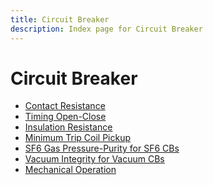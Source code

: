 ```yaml
---
title: Circuit Breaker
description: Index page for Circuit Breaker
---
```


# Circuit Breaker

- [Contact Resistance](contact-resistance)
- [Timing Open-Close](timing-open-close)
- [Insulation Resistance](insulation-resistance)
- [Minimum Trip Coil Pickup](minimum-trip-coil-pickup)
- [SF6 Gas Pressure-Purity for SF6 CBs](sf6-gas-pressure-purity-for-sf6-cbs)
- [Vacuum Integrity for Vacuum CBs](vacuum-integrity-for-vacuum-cbs)
- [Mechanical Operation](mechanical-operation)
